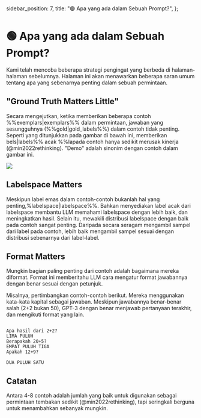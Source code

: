   sidebar_position: 7,
  title: "🟢 Apa yang ada dalam Sebuah Prompt?",
};

# 🟢 Apa yang ada dalam Sebuah Prompt?

Kami telah mencoba beberapa strategi pengingat yang berbeda di halaman-halaman sebelumnya. Halaman ini akan menawarkan beberapa saran umum tentang apa yang sebenarnya penting dalam sebuah permintaan.

## "Ground Truth Matters Little"

Secara mengejutkan, ketika memberikan beberapa contoh %%exemplars|exemplars%% dalam permintaan, jawaban yang sesungguhnya (%%gold|gold_labels%%) dalam contoh tidak penting. Seperti yang ditunjukkan pada gambar di bawah ini, memberikan bels|labels%% acak %%lapada contoh hanya sedikit merusak kinerja (@min2022rethinking). "Demo" adalah sinonim dengan contoh dalam gambar ini.

<div style={{ textAlign: "center" }}>
  <Image
    src="/docs/assets/intermediate/gold_unimportant.webp"
    width={2340}
    height={920}
    style={{ width: "750px", margin: "auto" }}
  />
</div>

## Labelspace Matters

Meskipun label emas dalam contoh-contoh bukanlah hal yang penting,%labelspace|labelspace%%. Bahkan menyediakan label acak dari labelspace membantu LLM memahami labelspace dengan lebih baik, dan meningkatkan hasil. Selain itu, mewakili distribusi labelspace dengan baik pada contoh sangat penting. Daripada secara seragam mengambil sampel dari label pada contoh, lebih baik mengambil sampel sesuai dengan distribusi sebenarnya dari label-label.

## Format Matters

Mungkin bagian paling penting dari contoh adalah bagaimana mereka diformat. Format ini memberitahu LLM cara mengatur format jawabannya dengan benar sesuai dengan petunjuk.

Misalnya, pertimbangkan contoh-contoh berikut. Mereka menggunakan kata-kata kapital sebagai jawaban. Meskipun jawabannya benar-benar salah (2+2 bukan 50), GPT-3 dengan benar menjawab pertanyaan terakhir, dan mengikuti format yang lain.

```text {8-8}

Apa hasil dari 2+2?
LIMA PULUH
Berapakah 20+5?
EMPAT PULUH TIGA
Apakah 12+9?

DUA PULUH SATU

```

## Catatan

Antara 4-8 contoh adalah jumlah yang baik untuk digunakan sebagai permintaan tembakan sedikit (@min2022rethinking), tapi seringkali berguna untuk menambahkan sebanyak mungkin.
